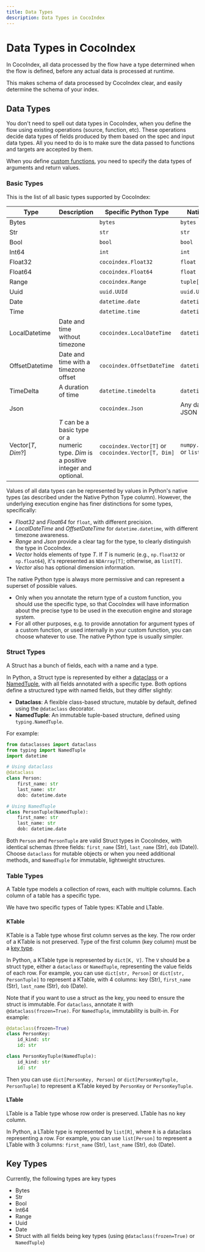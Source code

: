 ```yaml
---
title: Data Types
description: Data Types in CocoIndex
---
```


# Data Types in CocoIndex

In CocoIndex, all data processed by the flow have a type determined when the flow is defined, before any actual data is processed at runtime.

This makes schema of data processed by CocoIndex clear, and easily determine the schema of your index.

## Data Types

You don't need to spell out data types in CocoIndex, when you define the flow using existing operations (source, function, etc).
These operations decide data types of fields produced by them based on the spec and input data types.
All you need to do is to make sure the data passed to functions and targets are accepted by them.

When you define [custom functions](/docs/core/custom_function), you need to specify the data types of arguments and return values.

### Basic Types

This is the list of all basic types supported by CocoIndex:

| Type | Description | Specific Python Type | Native Python Type |
|------|-------------|---------------|-------------------------|
| Bytes | | `bytes` | `bytes` |
| Str | | `str` | `str` |
| Bool | | `bool` | `bool` |
| Int64 | | `int` | `int` |
| Float32 | | `cocoindex.Float32` |`float` | 
| Float64 | |  `cocoindex.Float64` |`float` |
| Range | | `cocoindex.Range`  | `tuple[int, int]` |
| Uuid | | `uuid.UUId` | `uuid.UUID` |
| Date | | `datetime.date` | `datetime.date` |
| Time | | `datetime.time` | `datetime.time` |
| LocalDatetime | Date and time without timezone | `cocoindex.LocalDateTime` | `datetime.datetime` |
| OffsetDatetime | Date and time with a timezone offset | `cocoindex.OffsetDateTime` | `datetime.datetime` |
| TimeDelta | A duration of time | `datetime.timedelta` | `datetime.timedelta` |
| Json | | `cocoindex.Json` | Any data convertible to JSON by `json` package | 
| Vector[*T*, *Dim*?] | *T* can be a basic type or a numeric type. *Dim* is a positive integer and optional. | `cocoindex.Vector[T]` or `cocoindex.Vector[T, Dim]` | `numpy.typing.NDArray[T]` or `list[T]` |

Values of all data types can be represented by values in Python's native types (as described under the Native Python Type column).
However, the underlying execution engine has finer distinctions for some types, specifically:

*   *Float32* and *Float64* for `float`, with different precision.
*   *LocalDateTime* and *OffsetDateTime* for `datetime.datetime`, with different timezone awareness.
*   *Range* and *Json* provide a clear tag for the type, to clearly distinguish the type in CocoIndex.
*   *Vector* holds elements of type *T*. If *T* is numeric (e.g., `np.float32` or `np.float64`), it's represented as `NDArray[T]`; otherwise, as `list[T]`.
*   *Vector* also has optional dimension information.

The native Python type is always more permissive and can represent a superset of possible values.
*   Only when you annotate the return type of a custom function, you should use the specific type,
    so that CocoIndex will have information about the precise type to be used in the execution engine and storage system.
*   For all other purposes, e.g. to provide annotation for argument types of a custom function, or used internally in your custom function,
    you can choose whatever to use.
    The native Python type is usually simpler.

### Struct Types

A Struct has a bunch of fields, each with a name and a type.

In Python, a Struct type is represented by either a [dataclass](https://docs.python.org/3/library/dataclasses.html)
or a [NamedTuple](https://docs.python.org/3/library/typing.html#typing.NamedTuple), with all fields annotated with a specific type.
Both options define a structured type with named fields, but they differ slightly:

- **Dataclass**: A flexible class-based structure, mutable by default, defined using the `@dataclass` decorator.
- **NamedTuple**: An immutable tuple-based structure, defined using `typing.NamedTuple`.

For example:

```python
from dataclasses import dataclass
from typing import NamedTuple
import datetime

# Using dataclass
@dataclass
class Person:
    first_name: str
    last_name: str
    dob: datetime.date

# Using NamedTuple
class PersonTuple(NamedTuple):
    first_name: str
    last_name: str
    dob: datetime.date
```

Both `Person` and `PersonTuple` are valid Struct types in CocoIndex, with identical schemas (three fields: `first_name` (Str), `last_name` (Str), `dob` (Date)).
Choose `dataclass` for mutable objects or when you need additional methods, and `NamedTuple` for immutable, lightweight structures.

### Table Types

A Table type models a collection of rows, each with multiple columns.
Each column of a table has a specific type.

We have two specific types of Table types: KTable and LTable.

#### KTable

KTable is a Table type whose first column serves as the key.
The row order of a KTable is not preserved.
Type of the first column (key column) must be a [key type](#key-types).

In Python, a KTable type is represented by `dict[K, V]`. 
The `V` should be a struct type, either a `dataclass` or `NamedTuple`, representing the value fields of each row.
For example, you can use `dict[str, Person]` or `dict[str, PersonTuple]` to represent a KTable, with 4 columns: key (Str), `first_name` (Str), `last_name` (Str), `dob` (Date).

Note that if you want to use a struct as the key, you need to ensure the struct is immutable. For `dataclass`, annotate it with `@dataclass(frozen=True)`. For `NamedTuple`, immutability is built-in.
For example:

```python
@dataclass(frozen=True)
class PersonKey:
    id_kind: str
    id: str

class PersonKeyTuple(NamedTuple):
    id_kind: str
    id: str
```

Then you can use `dict[PersonKey, Person]` or `dict[PersonKeyTuple, PersonTuple]` to represent a KTable keyed by `PersonKey` or `PersonKeyTuple`.


#### LTable

LTable is a Table type whose row order is preserved. LTable has no key column.

In Python, a LTable type is represented by `list[R]`, where `R` is a dataclass representing a row.
For example, you can use `list[Person]` to represent a LTable with 3 columns: `first_name` (Str), `last_name` (Str), `dob` (Date).

## Key Types

Currently, the following types are key types

- Bytes
- Str
- Bool
- Int64
- Range
- Uuid
- Date
- Struct with all fields being key types (using `@dataclass(frozen=True)` or `NamedTuple`)

